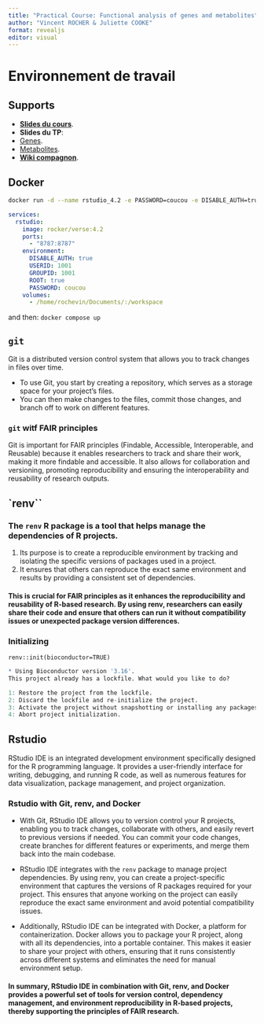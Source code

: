 ```yaml
---
title: "Practical Course: Functional analysis of genes and metabolites"
author: "Vincent ROCHER & Juliette COOKE"
format: revealjs
editor: visual
---
```


# Environnement de travail

## Supports

-   [**Slides du cours**](Cours/index.html).
-   **Slides du TP**:
-   [Genes](TP/index.html).
-   [Metabolites](TP/tp_metab.html).
-   [**Wiki compagnon**](https://github.com/rochevin/Formation_INRAE_genes/wiki).

## Docker

``` bash
docker run -d --name rstudio_4.2 -e PASSWORD=coucou -e DISABLE_AUTH=true -e USERID=1001 -e GROUPID=1001 -e ROOT=true -v /home/rochevin/Documents/:/workspace -p 8787:8787 rocker/verse:4.2.2
```

``` yaml
services:
  rstudio:
    image: rocker/verse:4.2
    ports:
      - "8787:8787"
    environment:
      DISABLE_AUTH: true
      USERID: 1001
      GROUPID: 1001
      ROOT: true
      PASSWORD: coucou
    volumes:
      - /home/rochevin/Documents/:/workspace
```

and then: `docker compose up`

## `git`

Git is a distributed version control system that allows you to track changes in files over time.

-   To use Git, you start by creating a repository, which serves as a storage space for your project's files.
-   You can then make changes to the files, commit those changes, and branch off to work on different features.

### `git` witf FAIR principles

Git is important for FAIR principles (Findable, Accessible, Interoperable, and Reusable) because it enables researchers to track and share their work, making it more findable and accessible. It also allows for collaboration and versioning, promoting reproducibility and ensuring the interoperability and reusability of research outputs.

## `renv``

### The `renv` R package is a tool that helps manage the dependencies of R projects.

1.  Its purpose is to create a reproducible environment by tracking and isolating the specific versions of packages used in a project.
2.  It ensures that others can reproduce the exact same environment and results by providing a consistent set of dependencies.

#### This is crucial for FAIR principles as it enhances the reproducibility and reusability of R-based research. By using renv, researchers can easily share their code and ensure that others can run it without compatibility issues or unexpected package version differences.

### Initializing

`renv::init(bioconductor=TRUE)`

``` r
* Using Bioconductor version '3.16'.
This project already has a lockfile. What would you like to do? 

1: Restore the project from the lockfile.
2: Discard the lockfile and re-initialize the project.
3: Activate the project without snapshotting or installing any packages.
4: Abort project initialization.
```

## Rstudio

RStudio IDE is an integrated development environment specifically designed for the R programming language. It provides a user-friendly interface for writing, debugging, and running R code, as well as numerous features for data visualization, package management, and project organization.

### Rstudio with Git, renv, and Docker

-   With Git, RStudio IDE allows you to version control your R projects, enabling you to track changes, collaborate with others, and easily revert to previous versions if needed. You can commit your code changes, create branches for different features or experiments, and merge them back into the main codebase.

-   RStudio IDE integrates with the `renv` package to manage project dependencies. By using renv, you can create a project-specific environment that captures the versions of R packages required for your project. This ensures that anyone working on the project can easily reproduce the exact same environment and avoid potential compatibility issues.

-   Additionally, RStudio IDE can be integrated with Docker, a platform for containerization. Docker allows you to package your R project, along with all its dependencies, into a portable container. This makes it easier to share your project with others, ensuring that it runs consistently across different systems and eliminates the need for manual environment setup.

#### In summary, RStudio IDE in combination with Git, renv, and Docker provides a powerful set of tools for version control, dependency management, and environment reproducibility in R-based projects, thereby supporting the principles of FAIR research.
